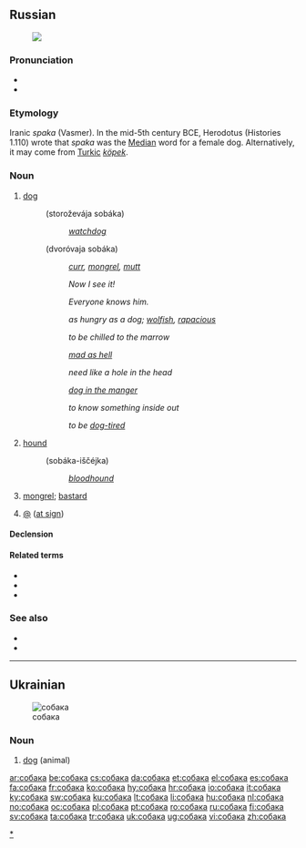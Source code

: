 ==Russian==
{{wikipedia|lang=ru}}
[[File:Laika.jpg|thumb|{{Cyrl|Собака}}]]

===Pronunciation===
* {{audio|Ru-собака.ogg|audio}}
* {{IPA|[sɐˈbakə]|lang=ru}}

===Etymology===
Iranic ''spaka'' (Vasmer). In the mid-5th century BCE, Herodotus (Histories 1.110) wrote that ''spaka'' was the [[Median]] word for a female dog. Alternatively, it may come from [[Turkic]] ''[[köpek]]''.

===Noun===
{{ru-noun|tr=sobáka|g=f|a=a|gen=собаки|gentr=sobáki|pl=собаки|pltr=sobáki}}

# [[dog]]
#: {{Cyrl|[[сторожевой|сторожевая]] собака}} (storoževája sobáka)
#:: ''[[watchdog]]''
#: {{Cyrl|[[дворовый|дворовая]] собака}} (dvoróvaja sobáka)
#:: ''[[curr]], [[mongrel]], [[mutt]]''
#: {{Cyrl|[[вот|Вот]] [[где#Russian|где]] собака [[зарывать|зарыта]]!}}
#:: ''Now I see it!''
#: {{Cyrl|[[он|Его]] [[каждый|каждая]] собака [[знать|знает]]}}
#:: ''Everyone knows him.''
#: {{Cyrl|[[голодный как собака]]}}
#:: ''as hungry as a dog; [[wolfish]], [[rapacious]]''
#: {{Cyrl|[[замёрзнуть как собака]]}}
#:: ''to be chilled to the marrow''
#: {{Cyrl|[[злой как собака]]}}
#:: ''[[mad as hell]]''
#: {{Cyrl|[[нужный как собаке пятая нога]]}}
#:: ''need like a hole in the head''
#: {{Cyrl|[[собака на сене]]}}
#:: ''[[dog in the manger]]''
#: {{Cyrl|[[собаку съесть]]}}
#:: ''to know something inside out''
#: {{Cyrl|[[устать как собака]]}}
#:: ''to be [[dog-tired]]''
# [[hound]]
#: {{Cyrl|собака-[[ищейка]]}} (sobáka-iščéjka)
#:: ''[[bloodhound]]''
# {{pejorative|lang=ru}} [[mongrel]]; [[bastard]]
# {{Internet|lang=ru}} [[@]] ([[at sign]])

====Declension====
{{ru-noun-anim-vel-а-1|собак|соба́к}}

====Related terms====
* {{l|ru|по-собачьи}}
* {{l|ru|собачий}}
* {{l|ru|собачиться}}

===See also===
* {{l|ru|пёс}}
* {{l|ru|сука}}

[[Category:ru:Dogs|*]]

----

==Ukrainian==
{{wikipedia|lang=uk}}
[[Image:Kintamani.jpg|thumb|собака]]

===Noun===
{{uk-noun|tr=sobáka|g=m}}

# [[dog]] (animal)

{{tbot entry|Ukrainian|dog|2010|July|uk}}

[[ar:собака]]
[[be:собака]]
[[cs:собака]]
[[da:собака]]
[[et:собака]]
[[el:собака]]
[[es:собака]]
[[fa:собака]]
[[fr:собака]]
[[ko:собака]]
[[hy:собака]]
[[hr:собака]]
[[io:собака]]
[[it:собака]]
[[ky:собака]]
[[sw:собака]]
[[ku:собака]]
[[lt:собака]]
[[li:собака]]
[[hu:собака]]
[[nl:собака]]
[[no:собака]]
[[oc:собака]]
[[pl:собака]]
[[pt:собака]]
[[ro:собака]]
[[ru:собака]]
[[fi:собака]]
[[sv:собака]]
[[ta:собака]]
[[tr:собака]]
[[uk:собака]]
[[ug:собака]]
[[vi:собака]]
[[zh:собака]]